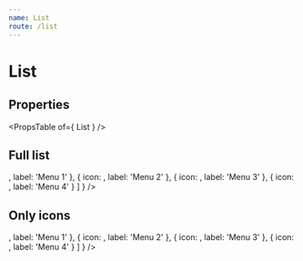 ```yaml
---
name: List
route: /list
---
```



# List

## Properties
<PropsTable of={ List } />

## Full list
<Playground>
    <List
        options={
            [
                {
                    icon: <MdBackup size="24" />,
                    label: 'Menu 1'
                },
                {
                    icon: <MdBackup size="24" />,
                    label: 'Menu 2'
                },
                {
                    icon: <MdBackup size="24" />,
                    label: 'Menu 3'
                },
                {
                    icon: <MdBackup size="24" />,
                    label: 'Menu 4'
                }
            ]
        }
    />
</Playground>

## Only icons
<Playground>
    <List
        onlyIcons
        options={
            [
                {
                    icon: <MdBackup size="24" />,
                    label: 'Menu 1'
                },
                {
                    icon: <MdBackup size="24" />,
                    label: 'Menu 2'
                },
                {
                    icon: <MdBackup size="24" />,
                    label: 'Menu 3'
                },
                {
                    icon: <MdBackup size="24" />,
                    label: 'Menu 4'
                }
            ]
        }
    />
</Playground>
